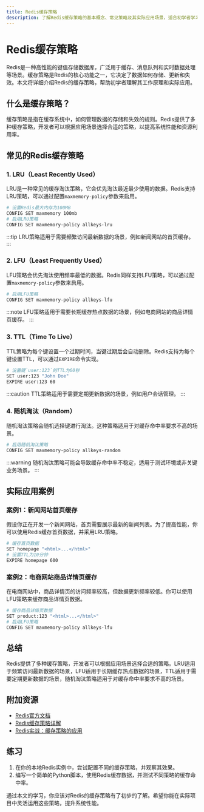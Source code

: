 ```yaml
---
title: Redis缓存策略
description: 了解Redis缓存策略的基本概念、常见策略及其实际应用场景，适合初学者学习。
---
```


# Redis缓存策略

Redis是一种高性能的键值存储数据库，广泛用于缓存、消息队列和实时数据处理等场景。缓存策略是Redis的核心功能之一，它决定了数据如何存储、更新和失效。本文将详细介绍Redis的缓存策略，帮助初学者理解其工作原理和实际应用。

## 什么是缓存策略？

缓存策略是指在缓存系统中，如何管理数据的存储和失效的规则。Redis提供了多种缓存策略，开发者可以根据应用场景选择合适的策略，以提高系统性能和资源利用率。

## 常见的Redis缓存策略

### 1. LRU（Least Recently Used）

LRU是一种常见的缓存淘汰策略，它会优先淘汰最近最少使用的数据。Redis支持LRU策略，可以通过配置`maxmemory-policy`参数来启用。

```bash
# 设置Redis最大内存为100MB
CONFIG SET maxmemory 100mb
# 启用LRU策略
CONFIG SET maxmemory-policy allkeys-lru
```

:::tip
LRU策略适用于需要频繁访问最新数据的场景，例如新闻网站的首页缓存。
:::

### 2. LFU（Least Frequently Used）

LFU策略会优先淘汰使用频率最低的数据。Redis同样支持LFU策略，可以通过配置`maxmemory-policy`参数来启用。

```bash
# 启用LFU策略
CONFIG SET maxmemory-policy allkeys-lfu
```

:::note
LFU策略适用于需要长期缓存热点数据的场景，例如电商网站的商品详情页缓存。
:::

### 3. TTL（Time To Live）

TTL策略为每个键设置一个过期时间，当键过期后会自动删除。Redis支持为每个键设置TTL，可以通过`EXPIRE`命令实现。

```bash
# 设置键`user:123`的TTL为60秒
SET user:123 "John Doe"
EXPIRE user:123 60
```

:::caution
TTL策略适用于需要定期更新数据的场景，例如用户会话管理。
:::

### 4. 随机淘汰（Random）

随机淘汰策略会随机选择键进行淘汰。这种策略适用于对缓存命中率要求不高的场景。

```bash
# 启用随机淘汰策略
CONFIG SET maxmemory-policy allkeys-random
```

:::warning
随机淘汰策略可能会导致缓存命中率不稳定，适用于测试环境或非关键业务场景。
:::

## 实际应用案例

### 案例1：新闻网站首页缓存

假设你正在开发一个新闻网站，首页需要展示最新的新闻列表。为了提高性能，你可以使用Redis缓存首页数据，并采用LRU策略。

```bash
# 缓存首页数据
SET homepage "<html>...</html>"
# 设置TTL为10分钟
EXPIRE homepage 600
```

### 案例2：电商网站商品详情页缓存

在电商网站中，商品详情页的访问频率较高，但数据更新频率较低。你可以使用LFU策略来缓存商品详情页数据。

```bash
# 缓存商品详情页数据
SET product:123 "<html>...</html>"
# 启用LFU策略
CONFIG SET maxmemory-policy allkeys-lfu
```

## 总结

Redis提供了多种缓存策略，开发者可以根据应用场景选择合适的策略。LRU适用于频繁访问最新数据的场景，LFU适用于长期缓存热点数据的场景，TTL适用于需要定期更新数据的场景，随机淘汰策略适用于对缓存命中率要求不高的场景。

## 附加资源

- [Redis官方文档](https://redis.io/documentation)
- [Redis缓存策略详解](https://redis.io/topics/lru-cache)
- [Redis实战：缓存策略的应用](https://redis.io/topics/redis-in-action)

## 练习

1. 在你的本地Redis实例中，尝试配置不同的缓存策略，并观察其效果。
2. 编写一个简单的Python脚本，使用Redis缓存数据，并测试不同策略的缓存命中率。

通过本文的学习，你应该对Redis的缓存策略有了初步的了解。希望你能在实际项目中灵活运用这些策略，提升系统性能。